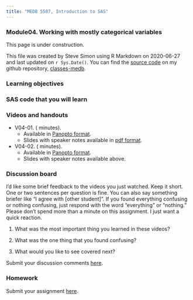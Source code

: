 ```yaml
---
title: "MEDB 5507, Introduction to SAS"
---
```


### Module04. Working with mostly categorical variables

This page is under construction.
    
This file was created by Steve Simon using R Markdown on 2020-06-27 and last updated on `r Sys.Date()`. You can find the [source code](https://github.com/classes-medb/classes-medb.github.io/blob/master/5507-overview.Rmd) on my github repository, [classes-medb](https://github.com/classes-medb).

### Learning objectives



### SAS code that you will learn


### Videos and handouts

+ V04-01.  ( minutes). 
  + Available in [Panopto format]().
  + Slides with speaker notes available in [pdf format]().

+ V04-02.  ( minutes). 
  + Available in [Panopto format]().
  + Slides with speaker notes available above.

### Discussion board

I'd like some brief feedback to the videos you just watched. Keep it short. One or two sentences per question is fine. You can also say something briefer like "I agree with [other student]". If you found everything confusing or nothing confusing, just respond with the word "everything" or "nothing." Please don't spend more than a minute on this assignment. I just want a quick reaction.

1. What was the most important thing you learned in these videos?

2. What was the one thing that you found confusing?

3. What would you like to see covered next?

Submit your discussion comments [here]().

### Homework



Submit your assignment [here]().


